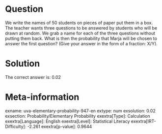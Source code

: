 Question
========

We write the names of 50 students on pieces of paper put them in a box. The teacher wants three questions to be answered by students who will be drawn at random. We grab a name for each of the three questions without putting them back. What is then the probability that Marja will be chosen to answer the first question? (Give your answer in the form of a fraction: X/Y).

Solution
========

The correct answer is: 0.02

Meta-information
================
exname: uva-elementary-probability-947-en
extype: num
exsolution: 0.02
exsection: Probability/Elementary Probability
exextra[Type]: Calculation
exextra[Language]: English
exextra[Level]: Statistical Literacy
exextra[IRT-Difficulty]: -2.261
exextra[p-value]: 0.9644
